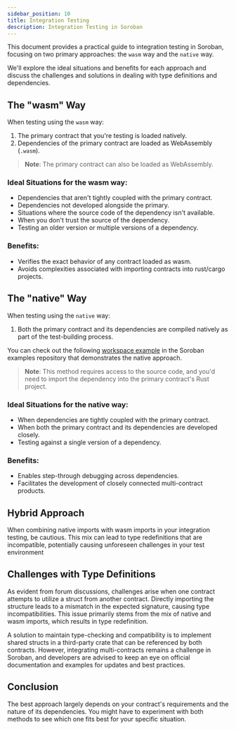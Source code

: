 ```yaml
---
sidebar_position: 10
title: Integration Testing
description: Integration Testing in Soroban
---
```


<head>
  <title>Integration Testing in Soroban.</title>
  <meta charSet="utf-8" />
  <meta property="og:title" content="Integration Testing in Soroban." />
  <meta
    property="og:description"
    content="Integration Testing in Soroban using the wasm and native ways."
  />
  <link
    rel="canonical"
    href="https://soroban.stellar.org/docs/fundamentals-and-concepts/integration-testing"
  />
</head>

This document provides a practical guide to integration testing in Soroban, focusing on two primary approaches: the `wasm` way and the `native` way.

We'll explore the ideal situations and benefits for each approach and discuss the challenges and solutions in dealing with type definitions and dependencies.

## The "wasm" Way

When testing using the `wasm` way:

1. The primary contract that you're testing is loaded natively.
2. Dependencies of the primary contract are loaded as WebAssembly (`.wasm`).

> **Note**: The primary contract can also be loaded as WebAssembly.

### Ideal Situations for the wasm way:

- Dependencies that aren't tightly coupled with the primary contract.
- Dependencies not developed alongside the primary.
- Situations where the source code of the dependency isn't available.
- When you don't trust the source of the dependency.
- Testing an older version or multiple versions of a dependency.

### Benefits:

- Verifies the exact behavior of any contract loaded as wasm.
- Avoids complexities associated with importing contracts into rust/cargo projects.

## The "native" Way

When testing using the `native` way:

1. Both the primary contract and its dependencies are compiled natively as part of the test-building process.

You can check out the following [workspace example](https://github.com/stellar/soroban-examples/tree/main/workspace) in the Soroban examples repository that demonstrates the native approach.

> **Note**: This method requires access to the source code, and you'd need to import the dependency into the primary contract's Rust project.

### Ideal Situations for the native way:

- When dependencies are tightly coupled with the primary contract.
- When both the primary contract and its dependencies are developed closely.
- Testing against a single version of a dependency.

### Benefits:

- Enables step-through debugging across dependencies.
- Facilitates the development of closely connected multi-contract products.

## Hybrid Approach

When combining native imports with wasm imports in your integration testing, be cautious. This mix can lead to type redefinitions that are incompatible, potentially causing unforeseen challenges in your test environment

## Challenges with Type Definitions

As evident from forum discussions, challenges arise when one contract attempts to utilize a struct from another contract. Directly importing the structure leads to a mismatch in the expected signature, causing type incompatibilities. This issue primarily stems from the mix of native and wasm imports, which results in type redefinition.

A solution to maintain type-checking and compatibility is to implement shared structs in a third-party crate that can be referenced by both contracts. However, integrating multi-contracts remains a challenge in Soroban, and developers are advised to keep an eye on official documentation and examples for updates and best practices.

## Conclusion

The best approach largely depends on your contract's requirements and the nature of its dependencies. You might have to experiment with both methods to see which one fits best for your specific situation.
